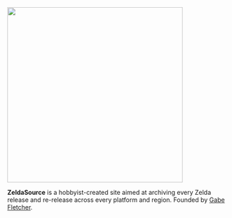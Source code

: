 <img src="https://user-images.githubusercontent.com/116841381/198433978-ecfd91e4-8931-4b00-847c-1ee9ae514957.png" width="400" /> 


**ZeldaSource** is a hobbyist-created site aimed at archiving every Zelda release and re-release across every platform and region. 
Founded by [Gabe Fletcher](https://bit.ly/gabefletch).

